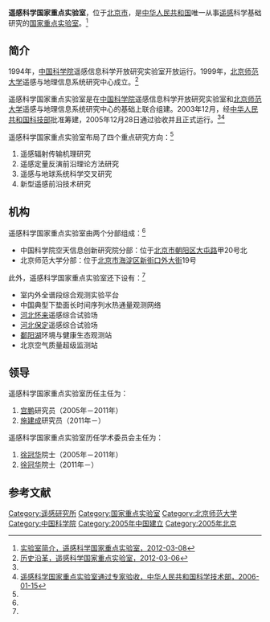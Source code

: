 '''遥感科学国家重点实验室'''，位于[[北京市|北京市]]，是[[中华人民共和国|中华人民共和国]]唯一从事[[遥感|遥感]]科学基础研究的[[国家重点实验室|国家重点实验室]]。<ref name=jianjie>[http://www.slrss.cn/node/3 实验室简介，遥感科学国家重点实验室，2012-03-08]</ref>

==简介==
1994年，[[中国科学院|中国科学院]]遥感信息科学开放研究实验室开放运行。1999年，[[北京师范大学|北京师范大学]]遥感与地理信息系统研究中心成立。<ref>[http://www.slrss.cn/node/8 历史沿革，遥感科学国家重点实验室，2012-03-06]</ref>

遥感科学国家重点实验室是在[[中国科学院|中国科学院]]遥感信息科学开放研究实验室和[[北京师范大学|北京师范大学]]遥感与地理信息系统研究中心的基础上联合组建。2003年12月，经[[中华人民共和国科技部|中华人民共和国科技部]]批准筹建，2005年12月28日通过验收并且正式运行。<ref name=jianjie/><ref>[http://www.most.gov.cn/kjbgz/200601/t20060115_27858.htm 遥感科学国家重点实验室通过专家验收，中华人民共和国科学技术部，2006-01-15]</ref>

遥感科学国家重点实验室布局了四个重点研究方向：<ref name=jianjie/>
#遥感辐射传输机理研究
#遥感定量反演前沿理论方法研究
#遥感与地球系统科学交叉研究
#新型遥感前沿技术研究

==机构==
遥感科学国家重点实验室由两个分部组成：<ref name=jianjie/>
*中国科学院空天信息创新研究院分部：位于[[北京市|北京市]][[朝阳区_(北京市)|朝阳区]][[大屯路|大屯路]]甲20号北
*北京师范大学分部：位于[[北京市|北京市]][[海淀区|海淀区]][[新街口外大街|新街口外大街]]19号

此外，遥感科学国家重点实验室还下设有：<ref name=jianjie/>
*室内外全谱段综合观测实验平台
*中国典型下垫面长时间序列水热通量观测网络
*[[河北|河北]][[怀来|怀来]]遥感综合试验场
*[[河北|河北]][[保定|保定]]遥感综合试验场
*[[鄱阳湖|鄱阳湖]]环境与健康生态观测站
*北京空气质量超级监测站

==领导==
遥感科学国家重点实验室历任主任为：
#[[宫鹏|宫鹏]]研究员（2005年－2011年）
#[[施建成|施建成]]研究员（2011年－）

遥感科学国家重点实验室历任学术委员会主任为：
#[[徐冠华|徐冠华]]院士（2005年－2011年）
#[[徐冠华|徐冠华]]院士（2011年－）

==参考文献==
{{reflist}}

[[Category:遥感研究所|Category:遥感研究所]]
[[Category:国家重点实验室|Category:国家重点实验室]]
[[Category:北京师范大学|Category:北京师范大学]]
[[Category:中国科学院|Category:中国科学院]]
[[Category:2005年中国建立|Category:2005年中国建立]]
[[Category:2005年北京|Category:2005年北京]]